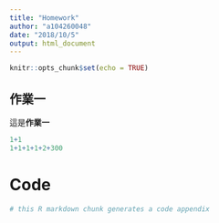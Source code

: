 ---
title: "Homework"
author: "a104260048"
date: "2018/10/5"
output: html_document
---

```{r setup, include=FALSE}
knitr::opts_chunk$set(echo = TRUE)
```

## 作業一

這是**作業一**

```{r}
1+1
1+1+1+1+2+300
```
# Code

```{r ref.label = knitr::all_labels(), echo = TRUE, eval = FALSE}
# this R markdown chunk generates a code appendix
```
